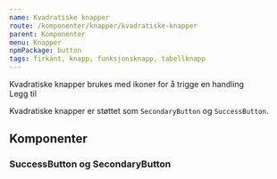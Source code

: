 ```yaml
---
name: Kvadratiske knapper
route: /komponenter/knapper/kvadratiske-knapper
parent: Komponenter
menu: Knapper
npmPackage: button
tags: firkant, knapp, funksjonsknapp, tabellknapp
---
```



<PageHeader>
  Kvadratiske knapper brukes med ikoner for å trigge en handling
</PageHeader>

<Playground>
  <div style={{ display: 'flex', alignItems: 'center' }}>
    <SecondaryButton width="square" aria-label="Legg til">
      <AddIcon />
    </SecondaryButton>
    <Label as="span" style={{ marginLeft: '1em' }}>
      Legg til
    </Label>
  </div>
  <SuccessButton width="square" aria-label="Lage som favoritt">
    <CheckIcon />
  </SuccessButton>
</Playground>

Kvadratiske knapper er støttet som `SecondaryButton` og `SuccessButton`.

## Komponenter

### SuccessButton og SecondaryButton

<ImportStatement imports="SuccessButton, SecondaryButton" />

<Props of={SuccessButton} />
